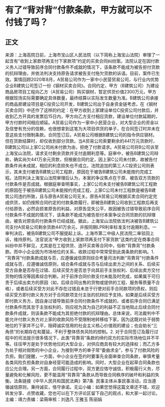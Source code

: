 # 有了“背对背”付款条款，甲方就可以不付钱了吗？
## 正文
来源：上海高院日前，上海市宝山区人民法院（以下简称上海宝山法院）审理了一起含有“收到上家款项再支付下家款项”约定的买卖合同纠纷案。法院认定在因付款义务人过错导致前序合同付款条件不成就的情况下，该条款不能成为被告拒付货款的抗辩理由，并依法判决支持原告请求被告支付拖欠货款的诉请。目前，案件已生效。案情回顾2020年8月，A贸易公司作为一家中小民营贸易公司，与行业内优势企业B建筑公司签订一份《钢材买卖合同》。合同约定，甲方（B建筑公司）为建设商品房项目工程向乙方（A贸易公司）购买钢材，暂定供货价值2300万元，甲方根据现场实际需要确定具体数量，最终结算以实际发生数量为准。B建筑公司承接的商品房建设项目是C投资公司开发，B建筑公司出于自身资金链考虑，在《钢材买卖合同》中还作了这样的约定：在甲方收到上家建设单位C投资公司付款后，并收到乙方开具的发票后15日内，甲方向乙方支付相应货款，建设单位付款延期的，甲方付款时间相应顺延。A贸易公司作为一家中小民营企业，对大型企业的资金以及信誉有充分的信赖，也很想拿到这笔为大项目供货的单子，在合同签订时并未在意这些支付限制条款。合同签订后，A贸易公司根据B建筑公司的指令供应钢材。但在货款结算时，却仅收到部分货款。当A贸易公司索要剩余的441万元货款时，B建筑公司以上家C公司尚未付款为由，拒绝了付款请求。A贸易公司将B公司诉至上海宝山法院，请求支付剩余货款并支付逾期利息等。庭审中，被告B建筑公司辩称，确实尚欠441万余元货款，但根据合同约定，因上家C公司未付款，故被告付款条件尚未成就，相应的利息损失也不成立。法院追加的第三人C投资公司则表示，其未支付被告B建筑公司工程款，原因在于被告B建筑公司未能按约完成工程。法院判决上海宝山法院审理后认为，本案的争议焦点在于原、被告双方货款的付款条件是否成就。根据庭审查明事实，上家C公司未支付被告B建筑公司工程款的原因在于被告B建筑公司未能按约完成工程，上家C公司未付工程款是被告B建筑公司违约所致，且与原告A贸易公司无关。原告A贸易公司根据买卖合同约定完成供货，如仍按照合同约定的付款条款履行，即被告B建筑公司收到工程款后再支付给原告，必然会损害原告的利益，对原告显失公平，故因被告过错导致前序合同付款条件不成就的情况下，该条款不能成为被告拒付本案争议合同货款的抗辩理由，被告对原告的付款条件已经成就。据此，上海宝山法院依法判决被告B建筑公司支付A贸易公司剩余货款441万余元，并按同期LPR利率标准支付逾期利息。一审判决后，被告B建筑公司不服提起上诉。上海市第二中级人民法院二审驳回上诉，维持原判。法官说法“甲方收到上家款项再支付下家货款”这类约定在商事合同纠纷中并不鲜见，尤其是在工程供货、连环买卖等合同中，俗称“背靠背”付款条款。而中小企业因为市场地位的关系，收款过程中常常受到此类条款的影响。1. “背靠背”付款条款成就与否，应遵循诚信原则综合考量司法判断“背靠背”付款条件成就与否，应遵循诚信原则，结合条件成就与否与后续出卖方之间的关系、后续买受方自身是否存在过错、后续买受方是否怠于向其前手主张权利、后续出卖方交付货物的情况等因素综合判断。对于前序合同价款支付未能及时完成，如果属于可归责于后续出卖方的原因（如，后续合同出售的货物或提供的工程、服务等质量不合格），或者后续买受方对此不存在过错且未怠于行使对前手合同款项的债权，则后续买受方即付款义务方对于合同款项支付主张的抗辩应予支持。如果是后续买受方即付款义务方，因自身过错导致前序合同付款条件不成就的，或者前序合同已满足付款条件而其怠于主张权利的，则应视为其为自己的利益不正当地阻止后续合同付款条件成就，则该条款不能成为其拒绝付款的抗辩理由。总体来说，司法裁判中不能允许付款义务方对上家的收款风险不受限制地转移给下家，因为这既对处于弱势地位的下家并不公平，阻碍诚实信用的社会主义核心价值观的建设；也会助长“三角债”的长期存在和蔓延，不利于整体债务风险的控制。2. 对于合同签订及履行过程中的司法提示很多情况下，此类“背靠背”条款的缔约双方的实际市场地位并不平等。往往甲方是处于优势地位的大型企业，对供应商具有较大的选择权；而乙方多为处于相对弱势的中小企业，为接到甲方的单子常“委曲求全”，参与了付款风险的负担。我们提醒，一方面，中小企业在签约时要事先全面审查合同条款，审慎考量各类风险负担条款对自身经营可能造成的影响。同时，大型企业在起草合同条款也应公允合理。另一方面，合同履行过程中，双方更应恪守诚信，积极履行义务，尽量避免和化解风险，更不能滥用“背靠背”条款从而导致合同秩序的破坏和利益的失衡。法条链接《中华人民共和国民法典》第7条  民事主体从事民事活动，应当遵循诚信原则，秉持诚实，恪守承诺。无讼小编：如果您觉得这篇文章还不错，欢迎转发分享、点赞收藏，您也可以在下方评论区留下自己的观点，和大家一起讨论。主编：靖力责编：梁萌审核：刘逸凡 王雅玉 陈丽娟